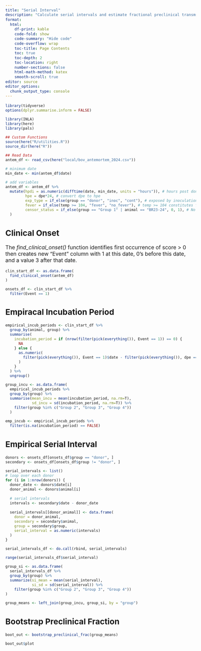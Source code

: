 ```yaml
---
title: "Serial Interval"
description: "Calculate serial intervals and estimate fractional preclinical transmsission"
format:
  html: 
    df-print: kable
    code-fold: show
    code-summary: "Hide code"
    code-overflow: wrap
    toc-title: Page Contents
    toc: true
    toc-depth: 2
    toc-location: right
    number-sections: false
    html-math-method: katex
    smooth-scroll: true
editor: source
editor_options: 
  chunk_output_type: console
---
```

```{=html}
<style type="text/css">

body, td {
   font-size: 13pt;
}
code.r{
  font-size: 9pt;
}
pre {
  font-size: 11pt
}
</style>
```

```r
library(tidyverse)
options(dplyr.summarise.inform = FALSE)

library(INLA)
library(here)
library(pals)

## Custom Functions
source(here("R/utilities.R"))
source_dir(here("R"))

## Read Data  
antem_df <- read_csv(here("local/bov_antemortem_2024.csv"))

# minimum date
min_date <- min(antem_df$date)

# add variables 
antem_df <- antem_df %>%
  mutate(hpdi = as.numeric(difftime(date, min_date, units = "hours")), # hours post donor inoculation 
         hpe = dpe*24, # convert dpe to hpe
         exp_type = if_else(group == "donor", "inoc", "cont"), # exposed by inoculation or direct contact
         fever = if_else(temp >= 104, "fever", "no_fever"), # temp >= 104 constitutes fever
         censor_status = if_else(group == "Group 1" | animal == "BR23-24", 0, 1), # No obs symptoms (0) in these 
  )
```

## Clinical Onset
The *find_clinical_onset()* function identifies first occurrence of score > 0 then creates new "Event" column with 1 at this date, 0's before this date, and a value 3 after that date. 
```r
clin_start_df <- as.data.frame(
  find_clinical_onset(antem_df)
)

onsets_df <- clin_start_df %>% 
  filter(Event == 1)
```

## Empiracal Incubation Period
```r
empirical_incub_periods <- clin_start_df %>%
  group_by(animal, group) %>%
  summarise(
    incubation_period = if (nrow(filter(pick(everything()), Event == 1)) == 0) {
      NA
    } else {
      as.numeric(
        filter(pick(everything()), Event == 1)$date - filter(pick(everything()), dpe == 0)$date
      )
    }
  ) %>%
  ungroup()

group_incu <- as.data.frame(
  empirical_incub_periods %>%
  group_by(group) %>%
  summarise(mean_incu = mean(incubation_period, na.rm=T),
            sd_incu = sd(incubation_period, na.rm=T)) %>%
    filter(group %in% c("Group 2", "Group 3", "Group 4"))
  ) 

emp_incub <- empirical_incub_periods %>%
  filter(is.na(incubation_period) == FALSE)
```

## Empirical Serial Interval 
```r
donors <- onsets_df[onsets_df$group == "donor", ]
secondary <- onsets_df[onsets_df$group != "donor", ]

serial_intervals <- list()
# loop over each donor
for (i in 1:nrow(donors)) {
  donor_date <- donors$date[i]
  donor_animal <- donors$animal[i]
  
  # serial intervals
  intervals <- secondary$date - donor_date
  
  serial_intervals[[donor_animal]] <- data.frame(
    donor = donor_animal,
    secondary = secondary$animal,
    group = secondary$group,
    serial_interval = as.numeric(intervals)
  )
}

serial_intervals_df <- do.call(rbind, serial_intervals)

range(serial_intervals_df$serial_interval)

group_si <- as.data.frame(
  serial_intervals_df %>%
  group_by(group) %>%
  summarize(si_mean = mean(serial_interval),
            si_sd = sd(serial_interval)) %>%
    filter(group %in% c("Group 2", "Group 3", "Group 4"))
)

group_means <- left_join(group_incu, group_si, by = "group")
```
  
## Bootstrap Preclinical Fraction    
```r
boot_out <- bootstrap_preclinical_frac(group_means)

boot_out$plot
```

